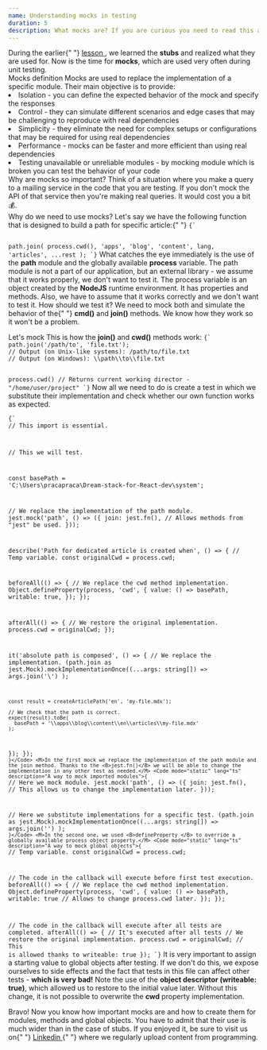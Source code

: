 ```yaml
---
name: Understanding mocks in testing
duration: 5
description: What mocks are? If you are curious you need to read this article. We'll check different kinds of mocks and we'll use them in practice.
---
```


<Prelude>
  <M>
    During the earlier{" "}
    <A href="/courses/react-testing-spellbook/mastering-unit-testing/understanding-stubs-in-testing/">
      lesson
    </A>
    , we learned the <B>stubs</B> and realized what they are used for. Now is the
    time for <B>mocks</B>, which are used very often during unit testing.
  </M>
</Prelude>

<Section>
  <XL>Mocks definition</XL>
  <M>
    Mocks are used to replace the implementation of a specific module. Their
    main objective is to provide:
  </M>
  <L>
    <Li>
      Isolation - you can define the expected behavior of the mock and specify
      the responses
    </Li>
    <Li>
      Control - they can simulate different scenarios and edge cases that may be
      challenging to reproduce with real dependencies
    </Li>
    <Li>
      Simplicity - they eliminate the need for complex setups or configurations
      that may be required for using real dependencies
    </Li>
    <Li>
      Performance - mocks can be faster and more efficient than using real
      dependencies
    </Li>
    <Li>
      Testing unavailable or unreliable modules - by mocking module which is
      broken you can test the behavior of your code
    </Li>
  </L>
  <M>Why are mocks so important?</M>
  <M>
    Think of a situation where you make a query to a mailing service in the code
    that you are testing. If you don't mock the API of that service then you're
    making real queries.
  </M>
  <Hint hasBg>It would cost you a bit 💰.</Hint>
</Section>

<Section>
  <XL>Why do we need to use mocks?</XL>
  <M>
    Let's say we have the following function that is designed to build a path
    for specific article:{" "}
  </M>
  <Code mode="static" lang="ts">{`
  
  
  path.join(
    process.cwd(),
    'apps',
    'blog',
    'content',
    lang,
    'articles',
    ...rest
  );
  `}</Code>
  <M>
    What catches the eye immediately is the use of the <B>path</B> module and
    the globally available <B>process</B> variable.
  </M>
  <M>
    The path module is not a part of our application, but an external library -
    we assume that it works properly, we don't want to test it.
  </M>
  <M>
    The process variable is an object created by the <B>NodeJS</B> runtime
    environment. It has properties and methods. Also, we have to assume that it
    works correctly and we don't want to test it.
  </M>
  <M>
    How should we test it? We need to mock both and simulate the behavior of the{" "}
    <B>cmd()</B> and <B>join()</B> methods. We know how they work so it won't be
    a problem.
  </M>
</Section>

<Section>
  <XL>Let's mock</XL>
  <M>This is how the <B>join()</B> and <B>cwd()</B> methods work: </M>
  <Code mode="static" lang="ts">{`
path.join('/path/to', 'file.txt');
// Output (on Unix-like systems): /path/to/file.txt
// Output (on Windows): \\path\\to\\file.txt
 
process.cwd()
// Returns current working director - "/home/user/project"
`}</Code>
<M>Now all we need to do is create a test in which we substitute their implementation and check whether our own function works as expected.</M>

<Code mode="static" lang="ts" description="We created two mocks">{`
// This import is essential.
 
// This we will test.
 
const basePath = 'C:\\Users\\pracapraca\\Dream-stack-for-React-dev\\system';
 
// We replace the implementation of the path module.
jest.mock('path', () => ({
  join: jest.fn(), // Allows methods from "jest" be used.
}));
 
describe('Path for dedicated article is created when', () => {
  // Temp variable.
  const originalCwd = process.cwd;
 
  beforeAll(() => {
    // We replace the cwd method implementation.
    Object.defineProperty(process, 'cwd', {
      value: () => basePath,
      writable: true,
    });
  });
 
  afterAll(() => {
    // We restore the original implementation.
    process.cwd = originalCwd;
  });
   
  it('absolute path is composed', () => {
    // We replace the implementation.
    (path.join as jest.Mock).mockImplementationOnce((...args: string[]) =>
      args.join('\\')
    );
   
    const result = createArticlePath('en', 'my-file.mdx');
   
    // We check that the path is correct.
    expect(result).toBe(
      basePath + '\\apps\\blog\\content\\en\\articles\\my-file.mdx'
    );
  });
});
`}</Code>
<M>In the first mock we replace the implementation of the path module and the join method. Thanks to the <B>jest.fn()</B> we will be able to change the implementation in any other test as needed.</M>
<Code mode="static" lang="ts" description="A way to mock imported modules">{`
// Here we mock module.
jest.mock('path', () => ({
  join: jest.fn(), // This allows us to change the implementation later.
}));
 
// Here we substitute implementations for a specific test.
(path.join as jest.Mock).mockImplementationOnce((...args: string[]) =>
  args.join('\')
);
    `}</Code>
    <M>In the second one, we used <B>defineProperty </B> to override a globally available process object property.</M>
    <Code mode="static" lang="ts" description="A way to mock global objects">{`
// Temp variable.
const originalCwd = process.cwd;
 
// The code in the callback will execute before first test execution.
beforeAll(() => {
  // We replace the cwd method implementation.
  Object.defineProperty(process, 'cwd', {
    value: () => basePath,
    writable: true // Allows to change process.cwd later.
  });
});
 
// The code in the callback will execute after all tests are completed.
afterAll(() => { // It's executed after all tests 
  // We restore the original implementation.
  process.cwd = originalCwd; // This is allowed thanks to writeable: true
});
    `}</Code>
    <M>It is very important to assign a starting value to global objects after testing. If we don't do this, we expose ourselves to side effects and the fact that tests in this file can affect other tests - <B>which is very bad!</B></M>
        <M>Note the use of the <B>object descriptor (writeable: true)</B>, which allowed us to restore to the initial value later. Without this change, it is not possible to overwrite the <B>cwd</B> property implementation.</M>
</Section>

<Summary>
  <M>
    Bravo! Now you know how important mocks are and how to create them for
    modules, methods and global objects. You have to admit that their use is
    much wider than in the case of stubs.
  </M>
  <M>
    If you enjoyed it, be sure to visit us on{" "}
    <A
      href="https://www.linkedin.com/in/adrian-po%C5%82ubi%C5%84ski-281ab2172/"
      outside
    >
      Linkedin
    </A>{" "}
    where we regularly upload content from programming.
  </M>
  <Hint></Hint>
</Summary>
